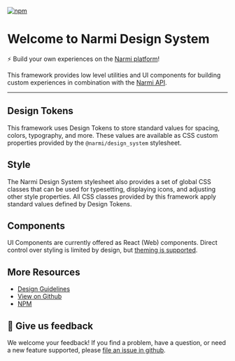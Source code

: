 
<Meta title="Introduction/Welcome" />

[![npm](https://img.shields.io/npm/v/@narmi/design_system.svg?style=flat&color=blue)](http://www.npmjs.com/package/@narmi/design_system)

# Welcome to Narmi Design System

⚡ Build your own experiences on the [Narmi platform](https://www.narmi.com/developers/developer-portal)!

This framework provides low level utilities and UI components for building
custom experiences in combination with the [Narmi API](https://www.narmi.com/developers/developer-portal#api).

<hr style={{ borderWidth: "0", margin: "2rem 0" }} />

## Design Tokens

This framework uses Design Tokens to store standard values for spacing, colors, typography, and more.
These values are available as CSS custom properties provided by the `@narmi/design_system` stylesheet.

## Style

The Narmi Design System stylesheet also provides a set of global CSS classes that can be used for
typesetting, displaying icons, and adjusting other style properties. All CSS classes provided by this
framework apply standard values defined by Design Tokens.

## Components

UI Components are currently offered as React (Web) components. Direct control over styling
is limited by design, but [theming is supported](?path=/docs/design-tokens-color--theme).

## More Resources

- [Design Guidelines](https://zeroheight.com/8ac87d4ba/p/446c38-narmi-design-system-nds)
- [View on Github](https://github.com/narmi/design_system)
- [NPM](https://www.npmjs.com/package/@narmi/design_system)

## 💬 Give us feedback

We welcome your feedback! If you find a problem, have a question, or need a new
feature supported, please [file an issue in github](https://github.com/narmi/design_system/issues/new/choose).
